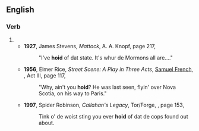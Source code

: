 ==English==

===Verb===
{{head|en|verb form}}

# {{pronunciation spelling of|en|heard|from=NYC}}
#* '''1927''', James Stevens, ''Mattock'', A. A. Knopf, page 217,
#*: "I've '''hoid''' of dat state. It's whur de Mormons all are...."
#* '''1956''', Elmer Rice, ''Street Scene: A Play in Three Acts'', [[w:Samuel French Inc.|Samuel French]], {{ISBN|0573615896}}, Act III, page 117,
#*: "Why, ain't you '''hoid'''? He was last seen, flyin' over Nova Scotia, on his way to Paris."
#* '''1997''', Spider Robinson, ''Callahan's Legacy'', Tor/Forge, {{ISBN|0812550358}}, page 153,
#*: Tink o' de woist sting you ever '''hoid''' of dat de cops found out about.
